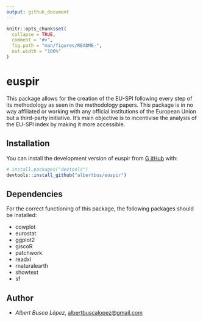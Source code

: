 ```yaml
---
output: github_document
---
```


<!-- README.md is generated from README.Rmd. Please edit that file -->

```r
knitr::opts_chunk$set(
  collapse = TRUE,
  comment = "#>",
  fig.path = "man/figures/README-",
  out.width = "100%"
)
```

# euspir

<!-- badges: start -->
<!-- badges: end -->

This package allows for the creation of the EU-SPI following every step of its methodology as seen in the methodology papers. This package is in no way affiliated or working with any official institutions of the European Union but a third-party initiative. It's main objective is to incentivise the analysis of the EU-SPI index by making it more accessible.

## Installation

You can install the development version of euspir from [G    itHub](https://github.com/) with:

``` r
# install.packages("devtools")
devtools::install_github("albertbus/euspir")
```

## Dependencies

For the correct functioning of this package, the following packages should be
installed:

- cowplot
- eurostat
- ggplot2
- giscoR
- patchwork
- readxl
- rnaturalearth
- showtext
- sf

## Author
- *Albert Busca López*, <albertbuscalopez@gmail.com>
